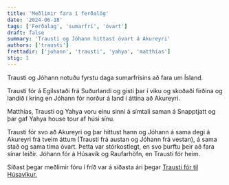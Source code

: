 ```yaml
---
title: 'Meðlimir fara í ferðalög'
date: '2024-06-18'
tags: ['Ferðalag', 'sumarfrí', 'óvart']
draft: false
summary: 'Trausti og Jóhann hittast óvart á Akureyri'
authors: ['trausti']
frettadir: ['johann', 'trausti', 'yahya', 'matthias']
stig: 1
---
```



Trausti og Jóhann notuðu fyrstu daga sumarfrísins að fara um Ísland.


Trausti fór á Egilsstaði frá Suðurlandi og gisti þar í viku og skoðaði firðina og landið í kring
en Jóhann fór norður á land í áttina að Akureyri.


Matthías, Trausti og Yahya voru einu sinni á símtali saman á Snapptjatt og þar gaf Yahya house tour af húsi sínu.


Trausti fór svo að Akureyri og þar hittust hann og Jóhann á sama degi á Akureyri frá tveim áttum (Trausti frá austan og Jóhann frá vestan), á sama stað og sama tíma óvart.
Þetta var stórkostlegt, en svo þurftu þeir að fara sínar leiðir. Jóhann fór á Húsavík og Raufarhöfn, en Trausti fór heim.


Síðast þegar meðlimir fóru í fríð var á síðasta ári þegar [Trausti fór til Húsavíkur.](/verkefni/trausti-fer-til-husavikur)

